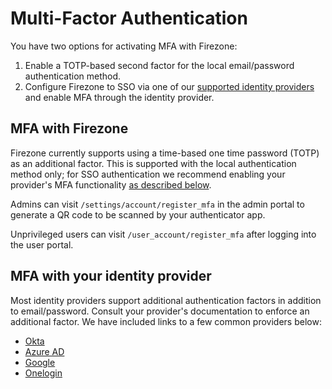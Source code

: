 # Multi-Factor Authentication

You have two options for activating MFA with Firezone:

1. Enable a TOTP-based second factor for the local email/password authentication
   method.
1. Configure Firezone to SSO via one of our
   [supported identity providers ](/docs/authenticate/#integrate-an-sso-provider)
   and enable MFA through the identity provider.

## MFA with Firezone

Firezone currently supports using a time-based one time password (TOTP) as an
additional factor. This is supported with the local authentication method only;
for SSO authentication we recommend enabling your provider's MFA functionality
[as described below](#mfa-with-identity-provider).

Admins can visit `/settings/account/register_mfa` in the admin portal to
generate a QR code to be scanned by your authenticator app.

Unprivileged users can visit `/user_account/register_mfa` after logging into the
user portal.

## MFA with your identity provider

Most identity providers support additional authentication factors in addition to
email/password. Consult your provider's documentation to enforce an additional
factor. We have included links to a few common providers below:

- [Okta](https://help.okta.com/en-us/Content/Topics/Security/mfa/mfa-home.htm)
- [Azure AD](https://docs.microsoft.com/en-us/azure/active-directory/authentication/concept-mfa-howitworks)
- [Google](https://support.google.com/a/answer/175197)
- [Onelogin](https://www.onelogin.com/getting-started/free-trial-plan/add-mfa)
